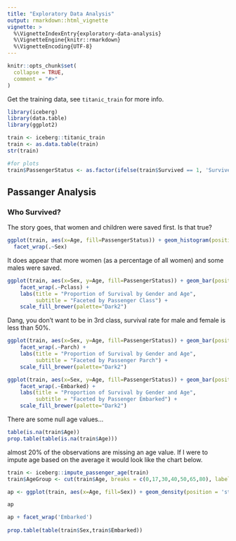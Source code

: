 ```yaml
---
title: "Exploratory Data Analysis"
output: rmarkdown::html_vignette
vignette: >
  %\VignetteIndexEntry{exploratory-data-analysis}
  %\VignetteEngine{knitr::rmarkdown}
  %\VignetteEncoding{UTF-8}
---
```


```r
knitr::opts_chunk$set(
  collapse = TRUE,
  comment = "#>"
)
```

Get the training data, see `titanic_train` for more info.

```r
library(iceberg)
library(data.table)
library(ggplot2)

train <- iceberg::titanic_train
train <- as.data.table(train)
str(train)
```


```r
#for plots
train$PassengerStatus <- as.factor(ifelse(train$Survived == 1, 'Survived','Died'))
```
## Passanger Analysis

### Who Survived?

The story goes, that women and children were saved first. Is that true?

```r
ggplot(train, aes(x=Age, fill=PassengerStatus)) + geom_histogram(position = 'stack', alpha=0.5, binwidth = 7) +
  facet_wrap(.~Sex)
```

It does appear that more women (as a percentage of all women) and some males were saved.

```r
ggplot(train, aes(x=Sex, y=Age, fill=PassengerStatus)) + geom_bar(position = 'fill', stat='identity') +
    facet_wrap(.~Pclass) +
    labs(title = "Proportion of Survival by Gender and Age",
         subtitle = "Faceted by Passenger Class") +
    scale_fill_brewer(palette="Dark2")
```
Dang, you don't want to be in 3rd class, survival rate for male and female is less than 50%.

```r
ggplot(train, aes(x=Sex, y=Age, fill=PassengerStatus)) + geom_bar(position = 'fill', stat='identity') +
    facet_wrap(.~Parch) +
    labs(title = "Proportion of Survival by Gender and Age",
         subtitle = "Faceted by Passenger Parch") +
    scale_fill_brewer(palette="Dark2")
```

```r
ggplot(train, aes(x=Sex, y=Age, fill=PassengerStatus)) + geom_bar(position = 'fill', stat='identity') +
    facet_wrap(.~Embarked) +
    labs(title = "Proportion of Survival by Gender and Age",
         subtitle = "Faceted by Passenger Embarked") +
    scale_fill_brewer(palette="Dark2")
```

There are some null age values...

```r
table(is.na(train$Age))
prop.table(table(is.na(train$Age)))
```

almost 20% of the observations are missing an age value. If I were to impute age based on the average it would look like the chart below.

```r
train <- iceberg::impute_passenger_age(train)
train$AgeGroup <- cut(train$Age, breaks = c(0,17,30,40,50,65,80), labels = c('<17','18-30','31-40','41-50','51-65','>=66'))

ap <- ggplot(train, aes(x=Age, fill=Sex)) + geom_density(position = 'stack', alpha=0.5)

ap
```

```r
ap + facet_wrap('Embarked')
  
prop.table(table(train$Sex,train$Embarked))
```
